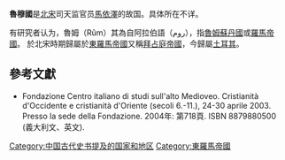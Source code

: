 '''魯穆國'''是[[北宋|北宋]]司天监官员[[馬依澤|馬依澤]]的故国。具体所在不详。

有研究者认为，魯姆（Rûm）其為自阿拉伯語（روم），指[[魯姆蘇丹國|魯姆蘇丹國]]或[[羅馬帝國|羅馬帝國]]。 於北宋時期歸屬於[[東羅馬帝國|東羅馬帝國]]又稱[[拜占庭帝國|拜占庭帝國]]，今歸屬[[土耳其|土耳其]]。

==參考文獻==
* Fondazione Centro italiano di studi sull'alto Medioveo. Cristianità d'Occidente e cristianità d'Oriente (secoli 6.-11.), 24-30 aprile 2003. Presso la sede della Fondazione. 2004年:  第718頁. ISBN 8879880500 (義大利文、英文).  

[[Category:中国古代史书提及的国家和地区|Category:中国古代史书提及的国家和地区]]
[[Category:東羅馬帝國|Category:東羅馬帝國]]